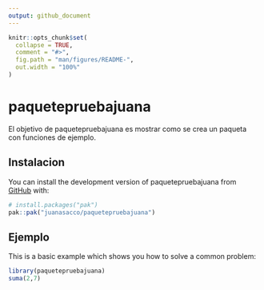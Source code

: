 ```yaml
---
output: github_document
---
```


<!-- README.md is generated from README.Rmd. Please edit that file -->

```r
knitr::opts_chunk$set(
  collapse = TRUE,
  comment = "#>",
  fig.path = "man/figures/README-",
  out.width = "100%"
)
```

# paquetepruebajuana

<!-- badges: start -->
<!-- badges: end -->

El objetivo de paquetepruebajuana es mostrar como se crea un paqueta con funciones de ejemplo.

## Instalacion

You can install the development version of paquetepruebajuana from [GitHub](https://github.com/) with:

``` r
# install.packages("pak")
pak::pak("juanasacco/paquetepruebajuana")
```

## Ejemplo

This is a basic example which shows you how to solve a common problem:

```r
library(paquetepruebajuana)
suma(2,7)
```

